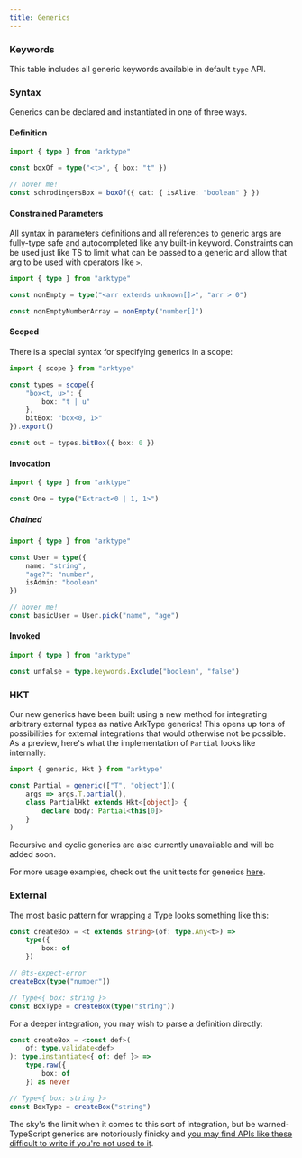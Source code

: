 ```yaml
---
title: Generics
---
```


### Keywords

This table includes all generic keywords available in default `type` API.

<GenericKeywordTable />

### Syntax

Generics can be declared and instantiated in one of three ways.

#### Definition

```ts
import { type } from "arktype"

const boxOf = type("<t>", { box: "t" })

// hover me!
const schrodingersBox = boxOf({ cat: { isAlive: "boolean" } })
```

#### Constrained Parameters

All syntax in parameters definitions and all references to generic args are fully-type safe and autocompleted like any built-in keyword. Constraints can be used just like TS to limit what can be passed to a generic and allow that arg to be used with operators like `>`.

```ts
import { type } from "arktype"

const nonEmpty = type("<arr extends unknown[]>", "arr > 0")

const nonEmptyNumberArray = nonEmpty("number[]")
```

#### Scoped

There is a special syntax for specifying generics in a scope:

```ts
import { scope } from "arktype"

const types = scope({
	"box<t, u>": {
		box: "t | u"
	},
	bitBox: "box<0, 1>"
}).export()

const out = types.bitBox({ box: 0 })
```

#### Invocation

```ts
import { type } from "arktype"

const One = type("Extract<0 | 1, 1>")
```

##### Chained

```ts
import { type } from "arktype"

const User = type({
	name: "string",
	"age?": "number",
	isAdmin: "boolean"
})

// hover me!
const basicUser = User.pick("name", "age")
```

#### Invoked

```ts
import { type } from "arktype"

const unfalse = type.keywords.Exclude("boolean", "false")
```

### HKT

Our new generics have been built using a new method for integrating arbitrary external types as native ArkType generics! This opens up tons of possibilities for external integrations that would otherwise not be possible. As a preview, here's what the implementation of `Partial` looks like internally:

```ts
import { generic, Hkt } from "arktype"

const Partial = generic(["T", "object"])(
	args => args.T.partial(),
	class PartialHkt extends Hkt<[object]> {
		declare body: Partial<this[0]>
	}
)
```

Recursive and cyclic generics are also currently unavailable and will be added soon.

For more usage examples, check out the unit tests for generics [here](https://github.com/arktypeio/arktype/blob/main/ark/type/__tests__/generic.test.ts).

### External

The most basic pattern for wrapping a Type looks something like this:

```ts
const createBox = <t extends string>(of: type.Any<t>) =>
	type({
		box: of
	})

// @ts-expect-error
createBox(type("number"))

// Type<{ box: string }>
const BoxType = createBox(type("string"))
```

For a deeper integration, you may wish to parse a definition directly:

```ts
const createBox = <const def>(
	of: type.validate<def>
): type.instantiate<{ of: def }> =>
	type.raw({
		box: of
	}) as never

// Type<{ box: string }>
const BoxType = createBox("string")
```

The sky's the limit when it comes to this sort of integration, but be warned- TypeScript generics are notoriously finicky and [you may find APIs like these difficult to write if you're not used to it](/docs/faq#why-isnt-my-wrapper-generic-working).
